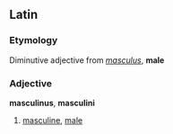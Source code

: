 ==Latin==

===Etymology===
Diminutive adjective from ''[[masculus]]'', '''male'''

===Adjective===
'''masculinus''', '''masculini'''

# [[masculine]], [[male]]